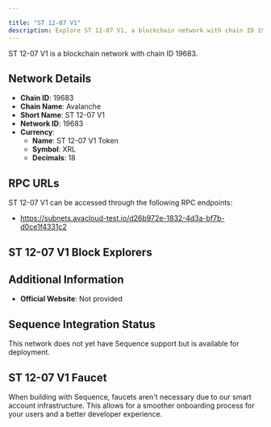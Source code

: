 ```yaml
---

title: "ST 12-07 V1"
description: Explore ST 12-07 V1, a blockchain network with chain ID 19683. Learn about its native currency, ST 12-07 V1 Token, and how to interact with the network.
---
```




ST 12-07 V1 is a blockchain network with chain ID 19683.

## Network Details

- **Chain ID**: 19683
- **Chain Name**: Avalanche
- **Short Name**: ST 12-07 V1
- **Network ID**: 19683
- **Currency**: 
  - **Name**: ST 12-07 V1 Token
  - **Symbol**: XRL
  - **Decimals**: 18

## RPC URLs

ST 12-07 V1 can be accessed through the following RPC endpoints:

- https://subnets.avacloud-test.io/d26b972e-1832-4d3a-bf7b-d0ce1f4331c2

## ST 12-07 V1 Block Explorers



## Additional Information

- **Official Website**: Not provided

## Sequence Integration Status

This network does not yet have Sequence support but is available for deployment.

## ST 12-07 V1 Faucet

When building with Sequence, faucets aren't necessary due to our smart account infrastructure. This allows for a smoother onboarding process for your users and a better developer experience.
